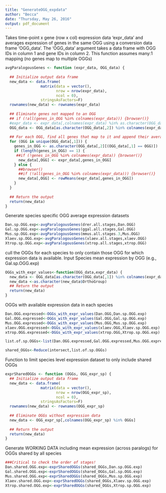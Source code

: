 ```yaml
---
title: "GenerateOGG_expdata"
author: "Becca"
date: "Thursday, May 26, 2016"
output: pdf_document
---
```

Takes time-point x gene (row x col) expression data 'expr_data' and averages expression of genes in the 
same OGG using a conversion data frame 'OGG_data'. The 'OGG_data' argument takes a data frame with OGG IDs in column 1 and gene IDs in column 2. This function assumes many:1 mapping (no genes map to multiple OGGs)

```r
avgParalogousGenes <- function (expr_data, OGG_data) {
  
  ## Initialize output data frame
  new_data <- data.frame(
                matrix(data = vector(),
                       nrow = nrow(expr_data), 
                       ncol = 0), 
                stringsAsFactors=F)
  rownames(new_data) <- rownames(expr_data)
    
  ## Eliminate genes not mapped to an OGG
  ## if (!all(genes_in_OGG %in% colnames(expr_data))) {browser()}
  #expr_data <- expr_data[,colnames(expr_data) %in% as.character(OGG_data[,2])]
  OGG_data <- OGG_data[as.character(OGG_data[,2]) %in% colnames(expr_data), ]
  
  ## For each OGG, find all genes that map to it and append their average expression to the output
  for (OGG in unique(OGG_data[,1])) {
    genes_in_OGG <- as.character(OGG_data[,2][(OGG_data[,1] == OGG)])
    if (length(genes_in_OGG) == 1) {
     ##if (!genes_in_OGG %in% colnames(expr_data)) {browser()}
      new_data[,OGG] <- expr_data[,genes_in_OGG]
    } else {
      ##browser()
      ##if (!all(genes_in_OGG %in% colnames(expr_data))) {browser()}
      new_data[,OGG] <- rowMeans(expr_data[,genes_in_OGG])
    }
  }
  
  ## Return the output
  return(new_data)
}
```

Generate species specific OGG average expression datasets 
```r
Dan.sp.OGG.exp<-avgParalogousGenes(drer.all.stages,Dan.OGG)
Gal.sp.OGG.exp<-avgParalogousGenes(ggal.all.stages,Gal.OGG)
Mus.sp.OGG.exp<-avgParalogousGenes(mmus.all.stages.3,Mus.OGG)
Xlaev.sp.OGG.exp<-avgParalogousGenes(xlaev.all.stages,xlaev.OGG)
Xtrop.sp.OGG.exp<-avgParalogousGenes(xtrop.all.stages,xtrop.OGG)
```

cull the OGGs for each species to only contain those OGG for which expression data is available. Input Species mean expression by OGG (e.g., Gal.sp.OGG.exp)
```r
OGGs_with_expr_values<-function(OGG_data,expr_data) {
  new_data <- OGG_data[as.character(OGG_data[,1]) %in% colnames(expr_data), ]
  new_data <-as.character(new_data$OrthoGroup)
  ## Return the output
  return(new_data)
}
```

OGGs with available expression data in each species
```r
Dan.OGG.expressed<-OGGs_with_expr_values(Dan.OGG,Dan.sp.OGG.exp)
Gal.OGG.expressed<-OGGs_with_expr_values(Gal.OGG,Gal.sp.OGG.exp)
Mus.OGG.expressed<-OGGs_with_expr_values(Mus.OGG,Mus.sp.OGG.exp)
xlaev.OGG.expressed<-OGGs_with_expr_values(xlaev.OGG,Xlaev.sp.OGG.exp)
xtrop.OGG.expressed<-OGGs_with_expr_values(xtrop.OGG,Xtrop.sp.OGG.exp)

list.of.sp.OGGs<-list(Dan.OGG.expressed,Gal.OGG.expressed,Mus.OGG.expressed,xlaev.OGG.expressed,xtrop.OGG.expressed)

shared_OGGs<-Reduce(intersect,list.of.sp.OGGs)
```


Function to limit species level expression dataset to only include shared OGGs
```r
exprSharedOGGs <- function (OGGs, OGG_expr_sp) {
  ## Initialize output data frame
  new_data <- data.frame(
                matrix(data = vector(),
                       nrow = nrow(OGG_expr_sp), 
                       ncol = 0), 
                stringsAsFactors=F)
  rownames(new_data) <- rownames(OGG_expr_sp)
    
  ## Eliminate OGGs without expression data
  new_data <- OGG_expr_sp[,colnames(OGG_expr_sp) %in% OGGs]
  
  ## Return the output
  return(new_data)
}
```


Generate WORKING DATA including mean expression (across paralogs) for OGGs shared by all species
```r
###Critical to check the order of stages!
Dan.shared.OGG.exp<-exprSharedOGGs(shared_OGGs,Dan.sp.OGG.exp)
Gal.shared.OGG.exp<-exprSharedOGGs(shared_OGGs,Gal.sp.OGG.exp)
Mus.shared.OGG.exp<-exprSharedOGGs(shared_OGGs,Mus.sp.OGG.exp)
Xlaev.shared.OGG.exp<-exprSharedOGGs(shared_OGGs,Xlaev.sp.OGG.exp)
Xtrop.shared.OGG.exp<-exprSharedOGGs(shared_OGGs,Xtrop.sp.OGG.exp)
```

